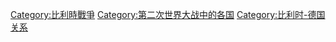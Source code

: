 [[Category:比利時戰爭|Category:比利時戰爭]]
[[Category:第二次世界大战中的各国|Category:第二次世界大战中的各国]]
[[Category:比利时-德国关系|Category:比利时-德国关系]]